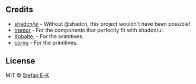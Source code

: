 <MDXHeader title="About" description="Powered by amazing open source projects." />

## Credits

- [shadcn/ui](https://github.com/shadcn/ui) - Without @shadcn, this project wouldn't have been possible!
- [tremor](https://github.com/tremorlabs/tremor) - For the components that perfectly fit with shadcn/ui.
- [Kobalte.](https://github.com/kobaltedev/kobalte) - For the primitives.
- [corvu](https://corvu.dev/) - For the primitives.

## License

MIT © [Stefan E-K](https://github.com/sek-consulting/)
